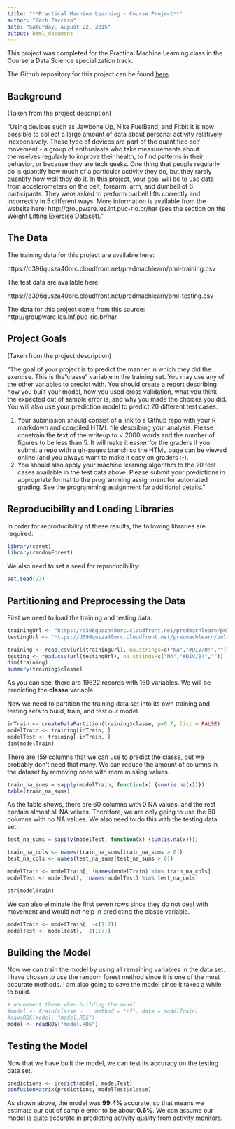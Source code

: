 ```yaml
---
title: "**Practical Machine Learning - Course Project**"
author: "Zach Zaccaro"
date: "Saturday, August 22, 2015"
output: html_document
---
```


This project was completed for the Practical Machine Learning class in the Coursera Data Science specialization track.  

The Github repository for this project can be found [here](https://github.com/zzaccaro/MachineLearning_CourseProject).  
  
## Background
(Taken from the project description)

"Using devices such as Jawbone Up, Nike FuelBand, and Fitbit it is now possible to collect a large amount of data about personal activity relatively inexpensively. These type of devices are part of the quantified self movement - a group of enthusiasts who take measurements about themselves regularly to improve their health, to find patterns in their behavior, or because they are tech geeks. One thing that people regularly do is quantify how much of a particular activity they do, but they rarely quantify how well they do it. In this project, your goal will be to use data from accelerometers on the belt, forearm, arm, and dumbell of 6 participants. They were asked to perform barbell lifts correctly and incorrectly in 5 different ways. More information is available from the website here: http://groupware.les.inf.puc-rio.br/har (see the section on the Weight Lifting Exercise Dataset)."  

## The Data

The training data for this project are available here: 

https://d396qusza40orc.cloudfront.net/predmachlearn/pml-training.csv

The test data are available here: 

https://d396qusza40orc.cloudfront.net/predmachlearn/pml-testing.csv

The data for this project come from this source: http://groupware.les.inf.puc-rio.br/har  

## Project Goals
(Taken from the project description)

"The goal of your project is to predict the manner in which they did the exercise. This is the "classe" variable in the training set. You may use any of the other variables to predict with. You should create a report describing how you built your model, how you used cross validation, what you think the expected out of sample error is, and why you made the choices you did. You will also use your prediction model to predict 20 different test cases. 

1. Your submission should consist of a link to a Github repo with your R markdown and compiled HTML file describing your analysis. Please constrain the text of the writeup to < 2000 words and the number of figures to be less than 5. It will make it easier for the graders if you submit a repo with a gh-pages branch so the HTML page can be viewed online (and you always want to make it easy on graders :-).
2. You should also apply your machine learning algorithm to the 20 test cases available in the test data above. Please submit your predictions in appropriate format to the programming assignment for automated grading. See the programming assignment for additional details."  

## Reproducibility and Loading Libraries

In order for reproducibility of these results, the following libraries are required: 

```r
library(caret)
library(randomForest)
```

We also need to set a seed for reproducibility:  

```r
set.seed(23)
```

## Partitioning and Preprocessing the Data

First we need to load the training and testing data.

```r
trainingUrl <- "https://d396qusza40orc.cloudfront.net/predmachlearn/pml-training.csv"
testingUrl <- "https://d396qusza40orc.cloudfront.net/predmachlearn/pml-testing.csv"

training <- read.csv(url(trainingUrl), na.strings=c("NA","#DIV/0!",""))
testing <- read.csv(url(testingUrl), na.strings=c("NA","#DIV/0!",""))
dim(training)
summary(training$classe)
```

As you can see, there are 19622 records with 160 variables. We will be predicting the **classe** variable.  
  
Now we need to partition the training data set into its own training and testing sets to build, train, and test our model.

```r
inTrain <- createDataPartition(training$classe, p=0.7, list = FALSE)
modelTrain <- training[inTrain, ]
modelTest <- training[-inTrain, ]
dim(modelTrain)
```

There are 159 columns that we can use to predict the classe, but we probably don't need that many. We can reduce the amount of columns in the dataset by removing ones with more missing values.

```r
train_na_sums = sapply(modelTrain, function(x) {sum(is.na(x))})
table(train_na_sums)
```

As the table shows, there are 60 columns with 0 NA values, and the rest contain almost all NA values. Therefore, we are only going to use the 60 columns with no NA values. We also need to do this with the testing data set.

```r
test_na_sums = sapply(modelTest, function(x) {sum(is.na(x))})
```

```r
train_na_cols <- names(train_na_sums[train_na_sums > 0])
test_na_cols <- names(test_na_sums[test_na_sums > 0])

modelTrain <- modelTrain[, !names(modelTrain) %in% train_na_cols]
modelTest <- modelTest[, !names(modelTest) %in% test_na_cols]

str(modelTrain)
```

We can also eliminate the first seven rows since they do not deal with movement and would not help in predicting the classe variable.

```r
modelTrain <- modelTrain[, -c(1:7)]
modelTest <- modelTest[, -c(1:7)]
```

## Building the Model

Now we can train the model by using all remaining variables in the data set. I have chosen to use the random forest method since it is one of the most accurate methods. I am also going to save the model since it takes a while to build.

```r
# uncomment these when building the model
#model <- train(classe ~ ., method = "rf", data = modelTrain)
#saveRDS(model, "model.RDS")
model <- readRDS("model.RDS")
```

## Testing the Model

Now that we have built the model, we can test its accuracy on the testing data set.

```r
predictions <- predict(model, modelTest)
confusionMatrix(predictions, modelTest$classe)
```

As shown above, the model was **99.4%** accurate, so that means we estimate our out of sample error to be about **0.6%**. We can assume our model is quite accurate in predicting activity quality from activity monitors.








